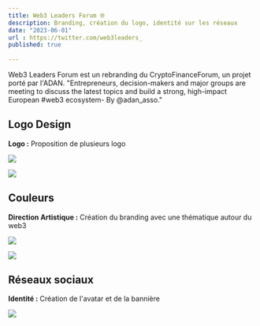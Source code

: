 ```yaml
---
title: Web3 Leaders Forum 🌐
description: Branding, création du logo, identité sur les réseaux
date: "2023-06-01"
url : https://twitter.com/web3leaders_
published: true
  
---
```


Web3 Leaders Forum est un rebranding du CryptoFinanceForum, un projet porté par l'ADAN.
"Entrepreneurs, decision-makers and major groups are meeting to discuss the latest topics and build a strong, high-impact European #web3 ecosystem- By @adan_asso."

## Logo Design

**Logo :** Proposition de plusieurs logo 

![](/wlf-logo-1.png)

![](/wlf-logo-2.png)

## Couleurs

**Direction Artistique :** Création du branding avec une thématique autour du web3

![](/wlf-logo.png)

![](/wlf-logo-design.png)

## Réseaux sociaux

**Identité :** Création de l'avatar et de la bannière

![](/wlf-twitter.png)